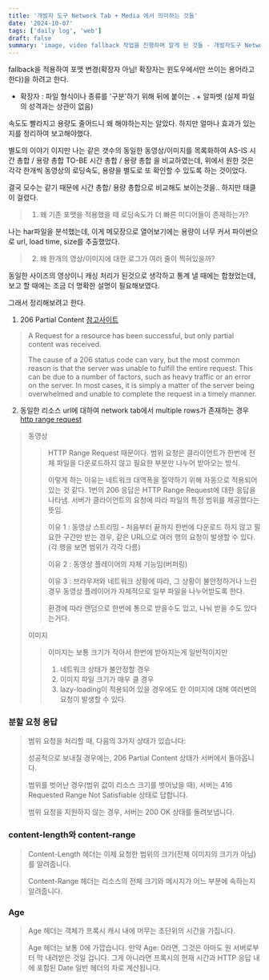 ```yaml
---
title: '개발자 도구 Network Tab + Media 에서 의미하는 것들'
date: '2024-10-07'
tags: ['daily log', 'web']
draft: false
summary: 'image, video fallback 작업을 진행하며 알게 된 것들 - 개발자도구 Network Tab & Media'
---
```

fallback을 적용하여 포맷 변경(확장자 아님! 확장자는 윈도우에서만 쓰이는 용어라고 한다)을 하려고 한다.
- 확장자 : 파일 형식이나 종류를 '구분'하기 위해 뒤에 붙이는 . + 알파벳 (실제 파일의 성격과는 상관이 없음)

속도도 빨라지고 용량도 줄어드니 왜 해야하는지는 알았다.
하지만 얼마나 효과가 있는지를 정리하여 보고해야했다.

별도의 이야기 이지만
나는 같은 갯수의 동일한 동영상/이미지를 목록화하여
AS-IS 시간 총합 / 용량 총합
TO-BE 시간 총합 / 용량 총합
을 비교하였는데, 위에서 원한 것은 각각 한개씩 동영상의 로딩속도, 용량을 별도로 또 확인할 수 있도록 하는 것이었다.

결국 모수는 같기 때문에 시간 총합/ 용량 총합으로 비교해도 보이는것을..
하지만 태클이 걸렸다.

>1. 왜 기존 포맷을 적용했을 떼 로딩속도가 더 빠른 미디어들이 존재하는가?

나는 har파일을 분석했는데, 이게 메모장으로 열어보기에는 용량이 너무 커서 파이썬으로 url, load time, size를 추출했었다.
>2. 왜 한개의 영상/이미지에 대한 로그가 여러 줄이 찍혀있을까?

동일한 사이즈의 영상이니 캐싱 처리가 된것으로 생각하고 통계 낼 때에는 합쳤었는데,
보고 할 때에는 조금 더 명확한 설명이 필요해보였다.

그래서 정리해보려고 한다.
1. 206 Partial Content
   [참고사이트](https://productiveshop.com/http-error-206-partial-content/#:~:text=The%20206%20status%20code%2C%20or,to%20fulfill%20the%20entire%20request.)
>A Request for a resource has been successful, but only partial content was received.
>
>The cause of a 206 status code can vary, but the most common reason is that the server was unable to fulfill the entire request. This can be due to a number of factors, such as heavy traffic or an error on the server. In most cases, it is simply a matter of the server being overwhelmed and unable to complete the request in a timely manner.

2. 동일한 리소스 url에 대하여 network tab에서 multiple rows가 존재하는 경우 [http range request](https://developer.mozilla.org/en-US/docs/Web/HTTP/Range_requests)
> 동영상
>> HTTP Range Request 때문이다. 범위 요청은 클라이언트가 한번에 전체 파일을 다운로드하지 않고 필요한 부분만 나누어 받아오는 방식.
>>
>> 이렇게 하는 이유는 네트워크 대역폭을 절약하기 위해 자동으로 적용되어 있는 것 같다.
>> 1번의 206 응답은 HTTP Range Request에 대한 응답을 나타냄. 서버가 클라이언트의 요청에 따라 파일의 특정 범위를 제공했다는 뜻임.
>>
>> 이유 1 : 동영상 스트리밍 - 처음부터 끝까지 한번에 다운로드 하지 않고 필요한 구간만 받는 경우, 같은 URL으로 여러 행의 요청이 발생할 수 있다.(각 행을 보면 범위가 각각 다름)
>>
>> 이유 2 : 동영상 플레이어의 자체 기능임(버퍼링)
>>
>> 이유 3 : 브라우저와 네트워크 상황에 따라, 그 상황이 불안정하거나 느린 경우 동영상 플레이어가 자체적으로 일부 파일을 나누어받도록 한다.
>>
>> 환경에 따라 랜덤으로 한번에 통으로 받을수도 있고, 나눠 받을 수도 있다는거다.
>
> 이미지
>> 이미지는 보통 크기가 작아서 한번에 받아지는게 일반적이지만
>>
>> 1. 네트워크 상태가 불안정할 경우
>> 2. 이미지 파일 크기가 매우 클 경우
>> 3. lazy-loading이 적용되어 있을 경우에도 한 이미지에 대해 여러번의 요청이 발생할 수 있다.

### 분할 요청 응답
>범위 요청을 처리할 때, 다음의 3가지 상태가 있습니다:
>
>성공적으로 보내질 경우에는, 206 Partial Content 상태가 서버에서 돌아옵니다.
>
>범위를 벗어난 경우(범위 값이 리소스 크기를 벗어났을 때), 서버는 416 Requested Range Not Satisfiable 상태로 답합니다.
>
>범위 요청을 지원하지 않는 경우, 서버는 200 OK 상태를 돌려보냅니다.
>
>

### content-length와 content-range
>Content-Length 헤더는 이제 요청한 범위의 크기(전체 이미지의 크기가 아님)를 알려줍니다.
>
>Content-Range 헤더는 리소스의 전체 크기와 메시지가 어느 부분에 속하는지 알려줍니다.

### Age
> Age 헤더는 객체가 프록시 캐시 내에 머무는 초단위의 시간을 가집니다.
>
>Age 헤더는 보통 0에 가깝습니다. 만약 Age: 0라면, 그것은 아마도 원 서버로부터 막 내려받은 것일 겁니다. 그게 아니라면 프록시의 현재 시간과 HTTP 응답 내에 포함된 Date 일반 헤더의 차로 계산됩니다.